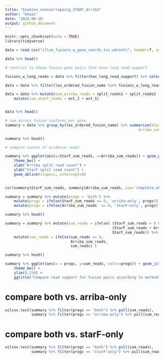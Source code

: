 ```yaml
---
title: "Examine_nonoverlapping_STARF_Arriba"
author: "bhaas"
date: '2024-09-10'
output: github_document
---
```


```r
knitr::opts_chunk$set(echo = TRUE)
library(tidyverse)
```


```r


data = read.csv("illum_fusions_w_gene_coords.tsv.wAnnots", header=T, sep="\t")

data %>% head()


```

```r
# restrict to those fusion gene pairs that have long read support.

fusions_w_long_reads = data %>% filter(has_long_read_support) %>% select(lex_ordered_fusion_name) %>% unique() %>% pull(lex_ordered_fusion_name)

data = data %>% filter(lex_ordered_fusion_name %in% fusions_w_long_reads)

```




```r

data = data %>% mutate(sum_arriba_reads = split_reads1 + split_reads2 + discordant_mates) %>%
    mutate(sum_starF_reads = est_J + est_S) 


data %>% head()

```

```r

# sum across fusion isoforms per gene
summary = data %>% group_by(lex_ordered_fusion_name) %>% summarize(StarF_sum_reads = sum(sum_starF_reads, na.rm = T), 
                                                             Arriba_sum_reads = sum(sum_arriba_reads, na.rm=T) )

summary %>% head()

```




```r


# compare counts of evidence reads

summary %>% ggplot(aes(y=StarF_sum_reads, x=Arriba_sum_reads)) + geom_point() + xlim(0,250) + ylim(0,250) +
    theme_bw() +
    xlab("Arriba split read count") +
    ylab("StarF split read count") +
    geom_abline(slope=1, intercept=0)
    


```


```r

cor(summary$StarF_sum_reads, summary$Arriba_sum_reads, use='complete.obs')


```


```r



summary = summary %>% mutate(progs = 'both') %>%
    mutate(progs = ifelse(StarF_sum_reads == 0, 'arriba-only', progs)) %>%
    mutate(progs = ifelse(Arriba_sum_reads  == 0, 'starF-only', progs)) 

summary %>% head()


```

```r

summary = summary %>% mutate(sum_reads = ifelse( (StarF_sum_reads > 0 & Arriba_sum_reads > 0 ), 
                                                 (StarF_sum_reads + Arriba_sum_reads/2),  
                                                 StarF_sum_reads)) %>%
    mutate(sum_reads = ifelse(sum_reads == 0, 
                              Arriba_sum_reads, 
                              sum_reads) )

summary %>% head()
```



```r

summary %>% ggplot(aes(x = progs, y=sum_reads, color=progs)) + geom_jitter() +
    theme_bw() +
    ylim(0,250) +
    ggtitle("Compare read support for fusion pairs according to method")

```



# compare both vs. arriba-only

```r

wilcox.test(summary %>% filter(progs == "both") %>% pull(sum_reads),
            summary %>% filter(progs == "arriba-only") %>% pull(sum_reads), alternative = 'greater')


```



# compare both vs. starF-only


```r

wilcox.test(summary %>% filter(progs == "both") %>% pull(sum_reads),
            summary %>% filter(progs == "starF-only") %>% pull(sum_reads), alternative = 'greater')

```






